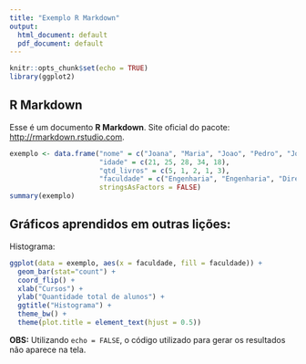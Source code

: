 ```yaml
---
title: "Exemplo R Markdown"
output:
  html_document: default
  pdf_document: default
---
```


```r
knitr::opts_chunk$set(echo = TRUE)
library(ggplot2)
```

## R Markdown
Esse é um documento **R Markdown**. Site oficial do pacote: <http://rmarkdown.rstudio.com>.

```r
exemplo <- data.frame("nome" = c("Joana", "Maria", "Joao", "Pedro", "Jose"), 
                      "idade" = c(21, 25, 28, 34, 18), 
                      "qtd_livros" = c(5, 1, 2, 1, 3),
                      "faculdade" = c("Engenharia", "Engenharia", "Direito", "Enfermagem", "Engenharia"), 
                      stringsAsFactors = FALSE)
summary(exemplo)
```

## Gráficos aprendidos em outras lições:

Histograma:

```r
ggplot(data = exemplo, aes(x = faculdade, fill = faculdade)) +
  geom_bar(stat="count") + 
  coord_flip() +
  xlab("Cursos") +
  ylab("Quantidade total de alunos") +
  ggtitle("Histograma") +
  theme_bw() +
  theme(plot.title = element_text(hjust = 0.5))
```

**OBS:** Utilizando `echo = FALSE`, o código utilizado para gerar os resultados não aparece na tela.
